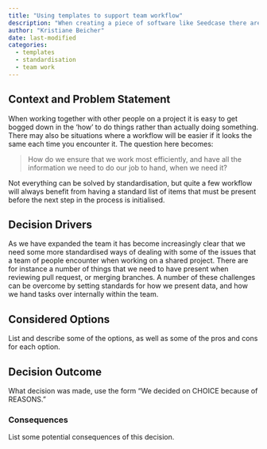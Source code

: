 ```yaml
---
title: "Using templates to support team workflow"
description: "When creating a piece of software like Seedcase there are a lot of things that it would be a good idea to either standardise, or to avoid having to type up again and again.  Templates is one way of dealing with these challenges."
author: "Kristiane Beicher"
date: last-modified
categories:
  - templates
  - standardisation
  - team work
---
```


## Context and Problem Statement

When working together with other people on a project it is easy to get bogged down in the 'how' to do things rather than actually doing something.  There may also be situations where a workflow will be easier if it looks the same each time you encounter it.  The question here becomes:

> How do we ensure that we work most efficiently, and have all the information we need to do our job to hand, when we need it?

Not everything can be solved by standardisation, but quite a few workflow will always benefit from having a standard list of items that must be present before the next step in the process is initialised.

## Decision Drivers

As we have expanded the team it has become increasingly clear that we need some more standardised ways of dealing with some of the issues that a team of people encounter when working on a shared project.  There are for instance a number of things that we need to have present when reviewing pull request, or merging branches.  A number of these challenges can be overcome by setting standards for how we present data, and how we hand tasks over internally within the team.

## Considered Options

::: content-hidden
List and describe some of the options, as well as some of the pros and
cons for each option.
:::

## Decision Outcome

::: content-hidden
What decision was made, use the form "We decided on CHOICE because of
REASONS."
:::

### Consequences

::: content-hidden
List some potential consequences of this decision.
:::
